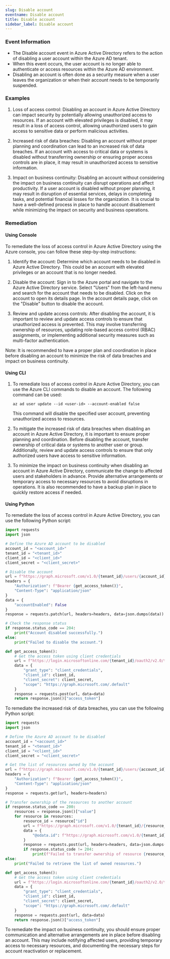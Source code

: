```yaml
--- 
slug: Disable account
eventname: Disable account
title: Disable account
sidebar_label: Disable account
---
```

                       
### Event Information

- The Disable account event in Azure Active Directory refers to the action of disabling a user account within the Azure AD tenant.
- When this event occurs, the user account is no longer able to authenticate or access resources within the Azure AD environment.
- Disabling an account is often done as a security measure when a user leaves the organization or when their account needs to be temporarily suspended.


### Examples

1. Loss of access control: Disabling an account in Azure Active Directory can impact security by potentially allowing unauthorized access to resources. If an account with elevated privileges is disabled, it may result in a loss of access control, allowing unauthorized users to gain access to sensitive data or perform malicious activities.

2. Increased risk of data breaches: Disabling an account without proper planning and coordination can lead to an increased risk of data breaches. If an account with access to critical data or systems is disabled without transferring ownership or ensuring proper access controls are in place, it may result in unauthorized access to sensitive information.

3. Impact on business continuity: Disabling an account without considering the impact on business continuity can disrupt operations and affect productivity. If a user account is disabled without proper planning, it may result in disruption of essential services, delays in completing tasks, and potential financial losses for the organization. It is crucial to have a well-defined process in place to handle account disablement while minimizing the impact on security and business operations.

### Remediation

#### Using Console

To remediate the loss of access control in Azure Active Directory using the Azure console, you can follow these step-by-step instructions:

1. Identify the account: Determine which account needs to be disabled in Azure Active Directory. This could be an account with elevated privileges or an account that is no longer needed.

2. Disable the account: Sign in to the Azure portal and navigate to the Azure Active Directory service. Select "Users" from the left-hand menu and search for the account that needs to be disabled. Click on the account to open its details page. In the account details page, click on the "Disable" button to disable the account.

3. Review and update access controls: After disabling the account, it is important to review and update access controls to ensure that unauthorized access is prevented. This may involve transferring ownership of resources, updating role-based access control (RBAC) assignments, or implementing additional security measures such as multi-factor authentication.

Note: It is recommended to have a proper plan and coordination in place before disabling an account to minimize the risk of data breaches and impact on business continuity.

#### Using CLI

1. To remediate loss of access control in Azure Active Directory, you can use the Azure CLI commands to disable an account. The following command can be used:

   ```
   az ad user update --id <user-id> --account-enabled false
   ```

   This command will disable the specified user account, preventing unauthorized access to resources.

2. To mitigate the increased risk of data breaches when disabling an account in Azure Active Directory, it is important to ensure proper planning and coordination. Before disabling the account, transfer ownership of critical data or systems to another user or group. Additionally, review and update access controls to ensure that only authorized users have access to sensitive information.

3. To minimize the impact on business continuity when disabling an account in Azure Active Directory, communicate the change to affected users and stakeholders in advance. Provide alternative arrangements or temporary access to necessary resources to avoid disruptions in operations. It is also recommended to have a backup plan in place to quickly restore access if needed.

#### Using Python

To remediate the loss of access control in Azure Active Directory, you can use the following Python script:

```python
import requests
import json

# Define the Azure AD account to be disabled
account_id = "<account_id>"
tenant_id = "<tenant_id>"
client_id = "<client_id>"
client_secret = "<client_secret>"

# Disable the account
url = f"https://graph.microsoft.com/v1.0/{tenant_id}/users/{account_id}"
headers = {
    "Authorization": f"Bearer {get_access_token()}",
    "Content-Type": "application/json"
}
data = {
    "accountEnabled": False
}
response = requests.patch(url, headers=headers, data=json.dumps(data))

# Check the response status
if response.status_code == 204:
    print("Account disabled successfully.")
else:
    print("Failed to disable the account.")

def get_access_token():
    # Get the access token using client credentials
    url = f"https://login.microsoftonline.com/{tenant_id}/oauth2/v2.0/token"
    data = {
        "grant_type": "client_credentials",
        "client_id": client_id,
        "client_secret": client_secret,
        "scope": "https://graph.microsoft.com/.default"
    }
    response = requests.post(url, data=data)
    return response.json()["access_token"]
```

To remediate the increased risk of data breaches, you can use the following Python script:

```python
import requests
import json

# Define the Azure AD account to be disabled
account_id = "<account_id>"
tenant_id = "<tenant_id>"
client_id = "<client_id>"
client_secret = "<client_secret>"

# Get the list of resources owned by the account
url = f"https://graph.microsoft.com/v1.0/{tenant_id}/users/{account_id}/ownedObjects"
headers = {
    "Authorization": f"Bearer {get_access_token()}",
    "Content-Type": "application/json"
}
response = requests.get(url, headers=headers)

# Transfer ownership of the resources to another account
if response.status_code == 200:
    resources = response.json()["value"]
    for resource in resources:
        resource_id = resource["id"]
        url = f"https://graph.microsoft.com/v1.0/{tenant_id}/{resource_id}/owners/$ref"
        data = {
            "@odata.id": f"https://graph.microsoft.com/v1.0/{tenant_id}/users/<new_account_id>"
        }
        response = requests.post(url, headers=headers, data=json.dumps(data))
        if response.status_code != 204:
            print(f"Failed to transfer ownership of resource {resource_id}.")
else:
    print("Failed to retrieve the list of owned resources.")

def get_access_token():
    # Get the access token using client credentials
    url = f"https://login.microsoftonline.com/{tenant_id}/oauth2/v2.0/token"
    data = {
        "grant_type": "client_credentials",
        "client_id": client_id,
        "client_secret": client_secret,
        "scope": "https://graph.microsoft.com/.default"
    }
    response = requests.post(url, data=data)
    return response.json()["access_token"]
```

To remediate the impact on business continuity, you should ensure proper communication and alternative arrangements are in place before disabling an account. This may include notifying affected users, providing temporary access to necessary resources, and documenting the necessary steps for account reactivation or replacement.


 